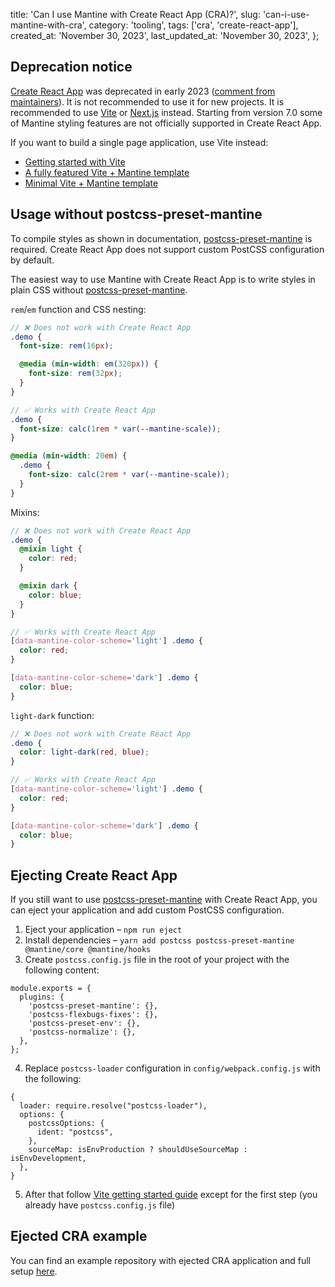 
  title: 'Can I use Mantine with Create React App (CRA)?',
  slug: 'can-i-use-mantine-with-cra',
  category: 'tooling',
  tags: ['cra', 'create-react-app'],
  created_at: 'November 30, 2023',
  last_updated_at: 'November 30, 2023',
};


## Deprecation notice

[Create React App](https://create-react-app.dev/) was deprecated in early 2023 ([comment from maintainers](https://github.com/reactjs/react.dev/pull/5487#issuecomment-1409720741)).
It is not recommended to use it for new projects. It is recommended to use [Vite](https://vitejs.dev/) or [Next.js](https://nextjs.org/) instead.
Starting from version 7.0 some of Mantine styling features are not officially supported in Create React App.

If you want to build a single page application, use Vite instead:

- [Getting started with Vite](https://mantine.dev/guides/vite/)
- [A fully featured Vite + Mantine template](https://github.com/mantinedev/vite-template)
- [Minimal Vite + Mantine template](https://github.com/mantinedev/vite-min-template)

## Usage without postcss-preset-mantine

To compile styles as shown in documentation, [postcss-preset-mantine](https://mantine.dev/styles/postcss-preset/)
is required. Create React App does not support custom PostCSS configuration by default.

The easiest way to use Mantine with Create React App is to write styles in plain CSS without [postcss-preset-mantine](https://mantine.dev/styles/postcss-preset/).

`rem`/`em` function and CSS nesting:

```scss
// ❌ Does not work with Create React App
.demo {
  font-size: rem(16px);

  @media (min-width: em(320px)) {
    font-size: rem(32px);
  }
}

// ✅ Works with Create React App
.demo {
  font-size: calc(1rem * var(--mantine-scale));
}

@media (min-width: 20em) {
  .demo {
    font-size: calc(2rem * var(--mantine-scale));
  }
}
```

Mixins:

```scss
// ❌ Does not work with Create React App
.demo {
  @mixin light {
    color: red;
  }

  @mixin dark {
    color: blue;
  }
}

// ✅ Works with Create React App
[data-mantine-color-scheme='light'] .demo {
  color: red;
}

[data-mantine-color-scheme='dark'] .demo {
  color: blue;
}
```

`light-dark` function:

```scss
// ❌ Does not work with Create React App
.demo {
  color: light-dark(red, blue);
}

// ✅ Works with Create React App
[data-mantine-color-scheme='light'] .demo {
  color: red;
}

[data-mantine-color-scheme='dark'] .demo {
  color: blue;
}
```

## Ejecting Create React App

If you still want to use [postcss-preset-mantine](https://mantine.dev/styles/postcss-preset/) with Create React App,
you can eject your application and add custom PostCSS configuration.

1. Eject your application – `npm run eject`
2. Install dependencies – `yarn add postcss postcss-preset-mantine @mantine/core @mantine/hooks`
3. Create `postcss.config.js` file in the root of your project with the following content:

```tsx
module.exports = {
  plugins: {
    'postcss-preset-mantine': {},
    'postcss-flexbugs-fixes': {},
    'postcss-preset-env': {},
    'postcss-normalize': {},
  },
};
```

4. Replace `postcss-loader` configuration in `config/webpack.config.js` with the following:

```tsx
{
  loader: require.resolve("postcss-loader"),
  options: {
    postcssOptions: {
      ident: "postcss",
    },
    sourceMap: isEnvProduction ? shouldUseSourceMap : isEnvDevelopment,
  },
}
```

5. After that follow [Vite getting started guide](https://mantine.dev/guides/vite/#installation) except for the first step
   (you already have `postcss.config.js` file)

## Ejected CRA example

You can find an example repository with ejected CRA application and full setup [here](https://github.com/rtivital/cra-mantine-7).
